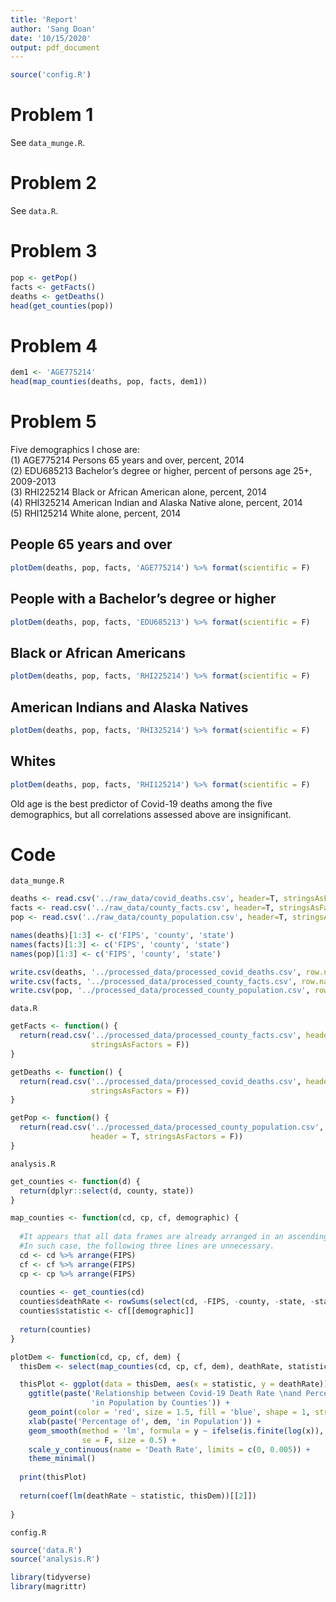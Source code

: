 ```yaml
---
title: 'Report'
author: 'Sang Doan'
date: '10/15/2020'
output: pdf_document
---
```


```r
source('config.R')
```
# Problem 1
See `data_munge.R`.

# Problem 2
See `data.R`.

# Problem 3
```r
pop <- getPop()
facts <- getFacts()
deaths <- getDeaths()
head(get_counties(pop))
```

# Problem 4
```r
dem1 <- 'AGE775214'
head(map_counties(deaths, pop, facts, dem1))
```

# Problem 5
Five demographics I chose are:\
  (1) AGE775214 Persons 65 years and over, percent, 2014\
  (2) EDU685213 Bachelor's degree or higher, percent of persons age 25+, 2009-2013\
  (3) RHI225214 Black or African American alone, percent, 2014\
  (4) RHI325214 American Indian and Alaska Native alone, percent, 2014\
  (5) RHI125214 White alone, percent, 2014\
  
## People 65 years and over
```r
plotDem(deaths, pop, facts, 'AGE775214') %>% format(scientific = F)
```
\pagebreak

## People with a Bachelor's degree or higher
```r
plotDem(deaths, pop, facts, 'EDU685213') %>% format(scientific = F)
```
\pagebreak

## Black or African Americans
```r
plotDem(deaths, pop, facts, 'RHI225214') %>% format(scientific = F)
```
\pagebreak

## American Indians and Alaska Natives
```r
plotDem(deaths, pop, facts, 'RHI325214') %>% format(scientific = F)
```
\pagebreak

## Whites
```r
plotDem(deaths, pop, facts, 'RHI125214') %>% format(scientific = F)
```

Old age is the best predictor of Covid-19 deaths among the five demographics, but all correlations assessed above are insignificant. 

\pagebreak

# Code
`data_munge.R`
```r
deaths <- read.csv('../raw_data/covid_deaths.csv', header=T, stringsAsFactors = F)
facts <- read.csv('../raw_data/county_facts.csv', header=T, stringsAsFactors = F)
pop <- read.csv('../raw_data/county_population.csv', header=T, stringsAsFactors = F)

names(deaths)[1:3] <- c('FIPS', 'county', 'state')
names(facts)[1:3] <- c('FIPS', 'county', 'state')
names(pop)[1:3] <- c('FIPS', 'county', 'state')

write.csv(deaths, '../processed_data/processed_covid_deaths.csv', row.names = F)
write.csv(facts, '../processed_data/processed_county_facts.csv', row.names = F)
write.csv(pop, '../processed_data/processed_county_population.csv', row.names = F)
```

`data.R`
```r
getFacts <- function() {
  return(read.csv('../processed_data/processed_county_facts.csv', header = T,
                  stringsAsFactors = F))
}

getDeaths <- function() {
  return(read.csv('../processed_data/processed_covid_deaths.csv', header = T,
                  stringsAsFactors = F))
}

getPop <- function() {
  return(read.csv('../processed_data/processed_county_population.csv', 
                  header = T, stringsAsFactors = F))
}
```

`analysis.R`
```r
get_counties <- function(d) {
  return(dplyr::select(d, county, state))
}

map_counties <- function(cd, cp, cf, demographic) {
  
  #It appears that all data frames are already arranged in an ascending order by FIPS.
  #In such case, the following three lines are unnecessary.
  cd <- cd %>% arrange(FIPS)
  cf <- cf %>% arrange(FIPS)
  cp <- cp %>% arrange(FIPS)
  
  counties <- get_counties(cd)
  counties$deathRate <- rowSums(select(cd, -FIPS, -county, -state, -stateFIPS)) / cp$population
  counties$statistic <- cf[[demographic]]
  
  return(counties)
}

plotDem <- function(cd, cp, cf, dem) {
  thisDem <- select(map_counties(cd, cp, cf, dem), deathRate, statistic)

  thisPlot <- ggplot(data = thisDem, aes(x = statistic, y = deathRate)) +
    ggtitle(paste('Relationship between Covid-19 Death Rate \nand Percentage of', dem,
                  'in Population by Counties')) +
    geom_point(color = 'red', size = 1.5, fill = 'blue', shape = 1, stroke = 0.5) + 
    xlab(paste('Percentage of', dem, 'in Population')) +
    geom_smooth(method = 'lm', formula = y ~ ifelse(is.finite(log(x)), log(x), 0), 
                se = F, size = 0.5) +
    scale_y_continuous(name = 'Death Rate', limits = c(0, 0.005)) +
    theme_minimal()
  
  print(thisPlot)
  
  return(coef(lm(deathRate ~ statistic, thisDem))[[2]])
  
}
```

`config.R`
```r
source('data.R')
source('analysis.R')

library(tidyverse)
library(magrittr)
```
